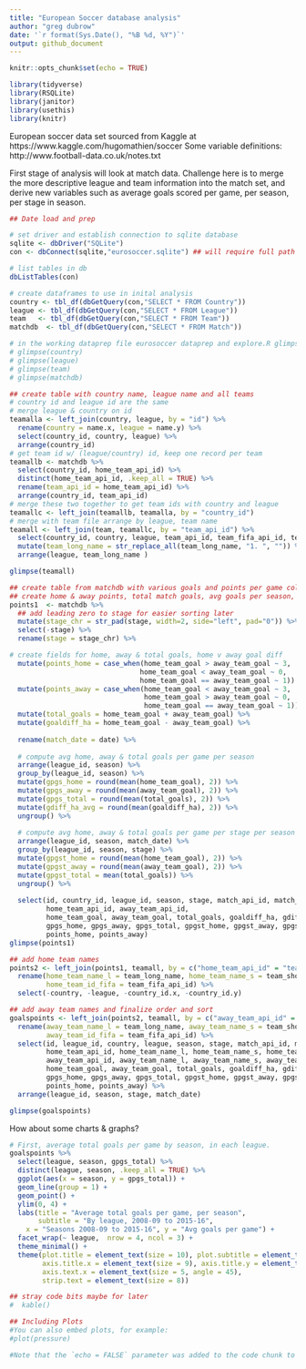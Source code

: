 ```yaml
---
title: "European Soccer database analysis"
author: "greg dubrow"
date: '`r format(Sys.Date(), "%B %d, %Y")`'
output: github_document
---
```


```r
knitr::opts_chunk$set(echo = TRUE)
```


```r

library(tidyverse)
library(RSQLite)
library(janitor)
library(usethis)
library(knitr)
```

European soccer data set sourced from Kaggle at https://www.kaggle.com/hugomathien/soccer
Some variable definitions: http://www.football-data.co.uk/notes.txt

First stage of analysis will look at match data. Challenge here is to merge the more descriptive league and team information into the match set, and derive new variables such as average goals scored per game, per season, per stage in season.

```r

## Date load and prep

# set driver and establish connection to sqlite database
sqlite <- dbDriver("SQLite")
con <- dbConnect(sqlite,"eurosoccer.sqlite") ## will require full path if not in wd

# list tables in db
dbListTables(con)

# create dataframes to use in inital analysis
country <- tbl_df(dbGetQuery(con,"SELECT * FROM Country"))
league <- tbl_df(dbGetQuery(con,"SELECT * FROM League"))
team   <- tbl_df(dbGetQuery(con,"SELECT * FROM Team"))
matchdb  <- tbl_df(dbGetQuery(con,"SELECT * FROM Match"))

# in the working dataprep file eurosoccer dataprep and explore.R glimpses are not commented out
# glimpse(country)
# glimpse(league)
# glimpse(team)
# glimpse(matchdb)

## create table with country name, league name and all teams
# country id and league id are the same
# merge league & country on id
teamalla <- left_join(country, league, by = "id") %>%
  rename(country = name.x, league = name.y) %>%
  select(country_id, country, league) %>%
  arrange(country_id)
# get team id w/ (league/country) id, keep one record per team
teamallb <- matchdb %>%
  select(country_id, home_team_api_id) %>%
  distinct(home_team_api_id, .keep_all = TRUE) %>%
  rename(team_api_id = home_team_api_id) %>%
  arrange(country_id, team_api_id)
# merge these two together to get team ids with country and league
teamallc <- left_join(teamallb, teamalla, by = "country_id")
# merge with team file arrange by league, team name
teamall <- left_join(team, teamallc, by = "team_api_id") %>%
  select(country_id, country, league, team_api_id, team_fifa_api_id, team_long_name, team_short_name) %>%
  mutate(team_long_name = str_replace_all(team_long_name, "1. ", "")) %>%
  arrange(league, team_long_name )

glimpse(teamall)

## create table from matchdb with various goals and points per game columns
## create home & away points, total match goals, avg goals per season, stage (by season)
points1  <- matchdb %>%
  ## add leading zero to stage for easier sorting later
  mutate(stage_chr = str_pad(stage, width=2, side="left", pad="0")) %>%
  select(-stage) %>%
  rename(stage = stage_chr) %>%

# create fields for home, away & total goals, home v away goal diff
  mutate(points_home = case_when(home_team_goal > away_team_goal ~ 3,
                                home_team_goal < away_team_goal ~ 0,
                                home_team_goal == away_team_goal ~ 1)) %>%
  mutate(points_away = case_when(home_team_goal < away_team_goal ~ 3,
                                 home_team_goal > away_team_goal ~ 0,
                                 home_team_goal == away_team_goal ~ 1)) %>%
  mutate(total_goals = home_team_goal + away_team_goal) %>%
  mutate(goaldiff_ha = home_team_goal - away_team_goal) %>%
    
  rename(match_date = date) %>%
  
  # compute avg home, away & total goals per game per season
  arrange(league_id, season) %>%
  group_by(league_id, season) %>%
  mutate(gpgs_home = round(mean(home_team_goal), 2)) %>%
  mutate(gpgs_away = round(mean(away_team_goal), 2)) %>%
  mutate(gpgs_total = round(mean(total_goals), 2)) %>%
  mutate(gdiff_ha_avg = round(mean(goaldiff_ha), 2)) %>%
  ungroup() %>%
    
  # compute avg home, away & total goals per game per stage per season
  arrange(league_id, season, match_date) %>%
  group_by(league_id, season, stage) %>%
  mutate(gpgst_home = round(mean(home_team_goal), 2)) %>%
  mutate(gpgst_away = round(mean(away_team_goal), 2)) %>%
  mutate(gpgst_total = mean(total_goals)) %>%
  ungroup() %>%
  
  select(id, country_id, league_id, season, stage, match_api_id, match_date,
         home_team_api_id, away_team_api_id, 
         home_team_goal, away_team_goal, total_goals, goaldiff_ha, gdiff_ha_avg,
         gpgs_home, gpgs_away, gpgs_total, gpgst_home, gpgst_away, gpgst_total,
         points_home, points_away)
glimpse(points1)

## add home team names
points2 <- left_join(points1, teamall, by = c("home_team_api_id" = "team_api_id")) %>%
  rename(home_team_name_l = team_long_name, home_team_name_s = team_short_name,
         home_team_id_fifa = team_fifa_api_id) %>%
  select(-country, -league, -country_id.x, -country_id.y)

## add away team names and finalize order and sort
goalspoints <- left_join(points2, teamall, by = c("away_team_api_id" = "team_api_id")) %>%
  rename(away_team_name_l = team_long_name, away_team_name_s = team_short_name,
         away_team_id_fifa = team_fifa_api_id) %>%
  select(id, league_id, country, league, season, stage, match_api_id, match_date,
         home_team_api_id, home_team_name_l, home_team_name_s, home_team_id_fifa,
         away_team_api_id, away_team_name_l, away_team_name_s, away_team_id_fifa, 
         home_team_goal, away_team_goal, total_goals, goaldiff_ha, gdiff_ha_avg,
         gpgs_home, gpgs_away, gpgs_total, gpgst_home, gpgst_away, gpgst_total,
         points_home, points_away) %>%
  arrange(league_id, season, stage, match_date)

glimpse(goalspoints)


```

How about some charts & graphs?
```r

# First, average total goals per game by season, in each league.
goalspoints %>%
  select(league, season, gpgs_total) %>%
  distinct(league, season, .keep_all = TRUE) %>%
  ggplot(aes(x = season, y = gpgs_total)) +
  geom_line(group = 1) +
  geom_point() +
  ylim(0, 4) +
  labs(title = "Average total goals per game, per season",
       subtitle = "By league, 2008-09 to 2015-16",
    x = "Seasons 2008-09 to 2015-16", y = "Avg goals per game") +
  facet_wrap(~ league,  nrow = 4, ncol = 3) +
  theme_minimal() +
  theme(plot.title = element_text(size = 10), plot.subtitle = element_text(size = 9, face = "italic"),
        axis.title.x = element_text(size = 9), axis.title.y = element_text(size = 9),
        axis.text.x = element_text(size = 5, angle = 45),
        strip.text = element_text(size = 8))

```


```r
## stray code bits maybe for later
#  kable()

## Including Plots
#You can also embed plots, for example:
#plot(pressure)

#Note that the `echo = FALSE` parameter was added to the code chunk to prevent printing of the R code that #generated the plot.
```